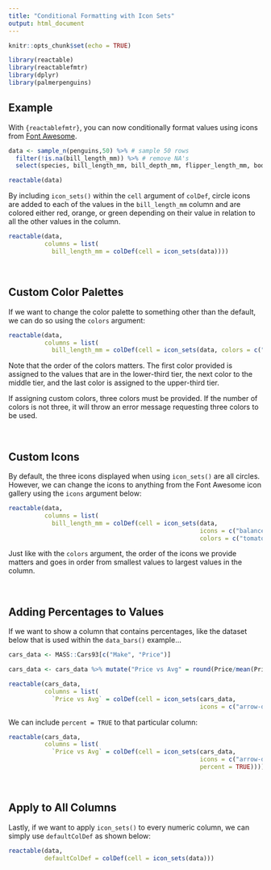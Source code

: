 ---
title: "Conditional Formatting with Icon Sets"
output: html_document 
---

```{r setup, include=FALSE}
knitr::opts_chunk$set(echo = TRUE)
```

```{r, include=FALSE}
library(reactable)
library(reactablefmtr)
library(dplyr)
library(palmerpenguins)
```

## Example

With `{reactablefmtr}`, you can now conditionally format values using icons from [Font Awesome](https://fontawesome.com/icons?d=gallery).

```{r}
data <- sample_n(penguins,50) %>% # sample 50 rows
  filter(!is.na(bill_length_mm)) %>% # remove NA's
  select(species, bill_length_mm, bill_depth_mm, flipper_length_mm, body_mass_g)

reactable(data)
```

By including `icon_sets()` within the `cell` argument of `colDef`, circle icons are added to each of the values in the `bill_length_mm` column and are colored either red, orange, or green depending on their value in relation to all the other values in the column.

```{r}
reactable(data,
          columns = list(
            bill_length_mm = colDef(cell = icon_sets(data))))
```

<br>

## Custom Color Palettes

If we want to change the color palette to something other than the default, we can do so using the `colors` argument:

```{r}
reactable(data,
          columns = list(
            bill_length_mm = colDef(cell = icon_sets(data, colors = c("tomato", "grey", "dodgerblue")))))
```

Note that the order of the colors matters. The first color provided is assigned to the values that are in the lower-third tier, the next color to the middle tier, and the last color is assigned to the upper-third tier. 

If assigning custom colors, three colors must be provided. If the number of colors is not three, it will throw an error message requesting three colors to be used.

<br>

## Custom Icons

By default, the three icons displayed when using `icon_sets()` are all circles. However, we can change the icons to anything from the Font Awesome icon gallery using the `icons` argument below:

```{r}
reactable(data,
          columns = list(
            bill_length_mm = colDef(cell = icon_sets(data, 
                                                     icons = c("balance-scale-left", "balance-scale", "balance-scale-right"),
                                                     colors = c("tomato", "grey", "dodgerblue")))))
```

Just like with the `colors` argument, the order of the icons we provide matters and goes in order from smallest values to largest values in the column.

<br>

## Adding Percentages to Values

If we want to show a column that contains percentages, like the dataset below that is used within the `data_bars()` example...

```{r}
cars_data <- MASS::Cars93[c("Make", "Price")]

cars_data <- cars_data %>% mutate("Price vs Avg" = round(Price/mean(Price)-1,2))

reactable(cars_data,
          columns = list(
            `Price vs Avg` = colDef(cell = icon_sets(cars_data, 
                                                     icons = c("arrow-down", "minus", "arrow-up")))))
```

We can include `percent = TRUE` to that particular column:

```{r}
reactable(cars_data,
          columns = list(
            `Price vs Avg` = colDef(cell = icon_sets(cars_data, 
                                                     icons = c("arrow-down", "minus", "arrow-up"),
                                                     percent = TRUE))))
```

<br>

## Apply to All Columns

Lastly, if we want to apply `icon_sets()` to every numeric column, we can simply use `defaultColDef` as shown below:

```{r}
reactable(data,
          defaultColDef = colDef(cell = icon_sets(data)))
```

